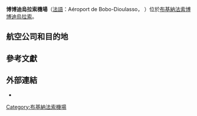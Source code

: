 {{Infobox Airport
| name         = 博博迪烏拉索機場
| nativename   =
| image        = Bobo Dioulasso Airport.jpg
| IATA         = BOY
| ICAO         = DFOO
| type         = 民用
| owner        =
| operator     = 政府
| city-served  = [[布基納法索|布基納法索]][[博博迪烏拉索|博博迪烏拉索]]
| location     =
| elevation  = 461米
| coordinates  = {{coord|11|09|36|N|004|19|51|W|type:airport|display=inline,title}}
| pushpin_map            = Burkina Faso
| pushpin_mapsize        =
| pushpin_map_alt        =
| pushpin_map_caption    = Location within Burkina Faso
| pushpin_relief         =
| pushpin_image          =
| pushpin_label          = BOY
| website      =
| metric-rwy   = y
| r1-number    = 06/24
| r1-length-m  = 3,300
| r1-length-f  = 10,826
| r1-surface   = [[瀝青|瀝青]]
| footnotes    = 資料來源: [[DAFIF|DAFIF]]<ref name=WAD>{{WAD|DFOO|source=[[DAFIF|DAFIF]]}}</ref><ref name=GCM>{{GCM|DFOO|source=[[DAFIF|DAFIF]]}}</ref>
}}

'''博博迪烏拉索機場'''（[[法語|法語]]：Aéroport de Bobo-Dioulasso， {{airport codes|BOY|DFOO}}）位於[[布基納法索|布基納法索]][[博博迪烏拉索|博博迪烏拉索]]。

==航空公司和目的地==
{{Airport-dest-list
| [[布基納航空|布基納航空]] |[[阿必尚國際機場|阿必尚]]、[[瓦加杜古國際機場|瓦加杜古]]<ref>Air Brukina, March-October 2014 Timetable, (flights on Tuesday, Wednesday, Thursday, Saturday) http://www.air-burkina.com/ Destinations Schedule</ref>
}}

==參考文獻==
{{reflist}}

==外部連結==
* {{NWS-current|DFOO}}


{{BurkinaFaso-stub}}

[[Category:布基納法索機場|Category:布基納法索機場]]